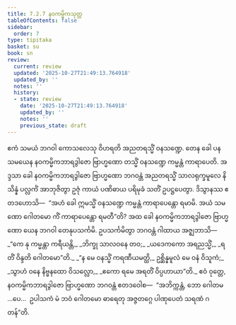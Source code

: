 ```yaml
---
title: 7.2.7 နဝကမ္မိကသုတ္တ
tableOfContents: false
sidebar:
  order: 7
type: tipitaka
basket: su
book: sn
review:
  current: review
  updated: '2025-10-27T21:49:13.764918'
  updated_by: ''
  notes: ''
  history:
  - state: review
    date: '2025-10-27T21:49:13.764918'
    updated_by: ''
    notes: ''
    previous_state: draft
---
```



<ReviewStatus review={frontmatter.review} showDetails={true} />

<HypothesisAnnotation frontmatter={frontmatter} />

<DynamicBreadcrumb />

<Division number="203" book="sn" e="ch" v="18" p="308">

<Paragraph number="1271" book="sn">
ဧကံ သမယံ ဘဂဝါ ကောသလေသု ဝိဟရတိ အညတရသ္မိံ ဝနသဏ္ဍေ. တေန ခေါ ပန သမယေန နဝကမ္မိကဘာရဒွါဇော ဗြာဟ္မဏော တသ္မိံ ဝနသဏ္ဍေ ကမ္မန္တံ ကာရာပေတိ. အဒ္ဒသာ ခေါ နဝကမ္မိကဘာရဒွါဇော ဗြာဟ္မဏော ဘဂဝန္တံ အညတရသ္မိံ သာလရုက္ခမူလေ နိသိန္နံ ပလ္လင်္ကံ အာဘုဇိတွာ ဥဇုံ ကာယံ ပဏိဓာယ ပရိမုခံ သတိံ ဥပဋ္ဌပေတွာ. ဒိသွာနဿ ဧတဒဟောသိ—  “အဟံ ခေါ ဣမသ္မိံ ဝနသဏ္ဍေ ကမ္မန္တံ ကာရာပေန္တော ရမာမိ. အယံ သမဏော ဂေါတမော ကိံ ကာရာပေန္တော ရမတီ”တိ? အထ ခေါ နဝကမ္မိကဘာရဒွါဇော ဗြာဟ္မဏော ယေန ဘဂဝါ တေနုပသင်္ကမိ. ဥပသင်္ကမိတွာ ဘဂဝန္တံ ဂါထာယ အဇ္ဈဘာသိ—
</Paragraph>

<Paragraph number="1272" type="verses" book="sn">
_“ကေ နု ကမ္မန္တာ ကရီယန္တိ,_  
_ဘိက္ခု သာလဝနေ တဝ;_  
_ယဒေကကော အရညသ္မိံ,_  
_ရတိံ ဝိန္ဒတိ ဂေါတမော”တိ._  

</Paragraph>

<Paragraph number="1273" type="verses" book="sn">
_“န မေ ဝနသ္မိံ ကရဏီယမတ္ထိ,_  
ဥစ္ဆိန္နမူလံ မေ ဝနံ ဝိသူကံ;_  
_သွာဟံ ဝနေ နိဗ္ဗနထော ဝိသလ္လော,_  
_ဧကော ရမေ အရတိံ ဝိပ္ပဟာယာ”တိ._  

</Paragraph>

<Paragraph number="1274" book="sn">
ဧဝံ ဝုတ္တေ, နဝကမ္မိကဘာရဒွါဇော ဗြာဟ္မဏော ဘဂဝန္တံ ဧတဒဝေါစ—  “အဘိက္ကန္တံ, ဘော ဂေါတမ …ပေ…  ဥပါသကံ မံ ဘဝံ ဂေါတမော ဓာရေတု အဇ္ဇတဂ္ဂေ ပါဏုပေတံ သရဏံ ဂတန်”တိ.
</Paragraph>
</Division>